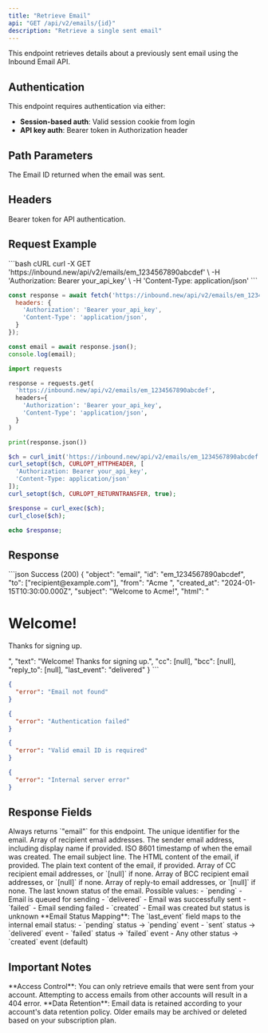 ```yaml
---
title: "Retrieve Email"
api: "GET /api/v2/emails/{id}"
description: "Retrieve a single sent email"
---
```


<Note>
This endpoint retrieves details about a previously sent email using the Inbound Email API.
</Note>

## Authentication

This endpoint requires authentication via either:
- **Session-based auth**: Valid session cookie from login
- **API key auth**: Bearer token in Authorization header

## Path Parameters

<ParamField path="id" type="string" required>
  The Email ID returned when the email was sent.
</ParamField>

## Headers

<ParamField header="Authorization" type="string" required>
  Bearer token for API authentication. 
</ParamField>

## Request Example

<RequestExample>
  ```bash cURL
  curl -X GET 'https://inbound.new/api/v2/emails/em_1234567890abcdef' \
       -H 'Authorization: Bearer your_api_key' \
       -H 'Content-Type: application/json'
  ```

  ```javascript Node.js
  const response = await fetch('https://inbound.new/api/v2/emails/em_1234567890abcdef', {
    headers: {
      'Authorization': 'Bearer your_api_key',
      'Content-Type': 'application/json',
    }
  });

  const email = await response.json();
  console.log(email);
  ```

  ```python Python
  import requests

  response = requests.get(
    'https://inbound.new/api/v2/emails/em_1234567890abcdef',
    headers={
      'Authorization': 'Bearer your_api_key',
      'Content-Type': 'application/json',
    }
  )

  print(response.json())
  ```

  ```php PHP
  $ch = curl_init('https://inbound.new/api/v2/emails/em_1234567890abcdef');
  curl_setopt($ch, CURLOPT_HTTPHEADER, [
    'Authorization: Bearer your_api_key',
    'Content-Type: application/json'
  ]);
  curl_setopt($ch, CURLOPT_RETURNTRANSFER, true);

  $response = curl_exec($ch);
  curl_close($ch);

  echo $response;
  ```
</RequestExample>

## Response

<ResponseExample>
  ```json Success (200)
  {
    "object": "email",
    "id": "em_1234567890abcdef",
    "to": ["recipient@example.com"],
    "from": "Acme <noreply@yourdomain.com>",
    "created_at": "2024-01-15T10:30:00.000Z",
    "subject": "Welcome to Acme!",
    "html": "<h1>Welcome!</h1><p>Thanks for signing up.</p>",
    "text": "Welcome! Thanks for signing up.",
    "cc": [null],
    "bcc": [null],
    "reply_to": [null],
    "last_event": "delivered"
  }
  ```

  ```json Email Not Found (404)
  {
    "error": "Email not found"
  }
  ```

  ```json Unauthorized (401)
  {
    "error": "Authentication failed"
  }
  ```

  ```json Bad Request (400)
  {
    "error": "Valid email ID is required"
  }
  ```

  ```json Server Error (500)
  {
    "error": "Internal server error"
  }
  ```
</ResponseExample>

## Response Fields

<ResponseField name="object" type="string" required>
  Always returns `"email"` for this endpoint.
</ResponseField>

<ResponseField name="id" type="string" required>
  The unique identifier for the email.
</ResponseField>

<ResponseField name="to" type="array" required>
  Array of recipient email addresses.
</ResponseField>

<ResponseField name="from" type="string" required>
  The sender email address, including display name if provided.
</ResponseField>

<ResponseField name="created_at" type="string" required>
  ISO 8601 timestamp of when the email was created.
</ResponseField>

<ResponseField name="subject" type="string" required>
  The email subject line.
</ResponseField>

<ResponseField name="html" type="string | null">
  The HTML content of the email, if provided.
</ResponseField>

<ResponseField name="text" type="string | null">
  The plain text content of the email, if provided.
</ResponseField>

<ResponseField name="cc" type="array">
  Array of CC recipient email addresses, or `[null]` if none.
</ResponseField>

<ResponseField name="bcc" type="array">
  Array of BCC recipient email addresses, or `[null]` if none.
</ResponseField>

<ResponseField name="reply_to" type="array">
  Array of reply-to email addresses, or `[null]` if none.
</ResponseField>

<ResponseField name="last_event" type="string" required>
  The last known status of the email. Possible values:
  - `pending` - Email is queued for sending
  - `delivered` - Email was successfully sent
  - `failed` - Email sending failed
  - `created` - Email was created but status is unknown
</ResponseField>

<Info>
**Email Status Mapping**: The `last_event` field maps to the internal email status:
- `pending` status → `pending` event
- `sent` status → `delivered` event  
- `failed` status → `failed` event
- Any other status → `created` event (default)
</Info>

## Important Notes

<Warning>
**Access Control**: You can only retrieve emails that were sent from your account. Attempting to access emails from other accounts will result in a 404 error.
</Warning>

<Note>
**Data Retention**: Email data is retained according to your account's data retention policy. Older emails may be archived or deleted based on your subscription plan.
</Note> 